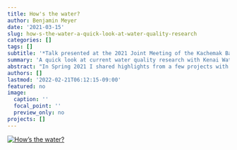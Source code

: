 ```yaml
---
title: How's the water? 
author: Benjamin Meyer
date: '2021-03-15'
slug: how-s-the-water-a-quick-look-at-water-quality-research
categories: []
tags: []
subtitle: '*Talk presented at the 2021 Joint Meeting of the Kachemak Bay Science Conference and Kenai Peninsula Fish Habitat Partnership.*'
summary: 'A quick look at current water quality research with Kenai Watershed Forum'
abstract: "In Spring 2021 I shared highlights from a few projects with my work at Kenai Watershed Forum. Thanks to everyone who helped put on this great event!"
authors: []
lastmod: '2022-02-21T06:12:15-09:00'
featured: no
image:
  caption: ''
  focal_point: ''
  preview_only: no
projects: []
---
```


[![How's the water?](http://img.youtube.com/vi/V_LTu_liTNc/0.jpg)](https://youtu.be/V_LTu_liTNc)
